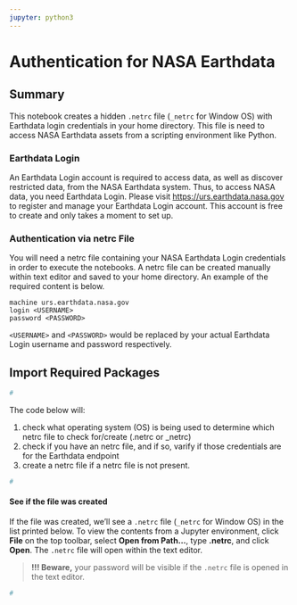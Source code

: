 ```yaml
---
jupyter: python3
---
```


# Authentication for NASA Earthdata 

## Summary
This notebook creates a hidden `.netrc` file (`_netrc` for Window OS) with Earthdata login credentials in your home directory. This file is need to access NASA Earthdata assets from a scripting environment like Python.

### Earthdata Login

An Earthdata Login account is required to access data, as well as discover restricted data, from the NASA Earthdata system. Thus, to access NASA data, you need Earthdata Login. Please visit <https://urs.earthdata.nasa.gov> to register and manage your Earthdata Login account. This account is free to create and only takes a moment to set up.

### Authentication via netrc File

You will need a netrc file containing your NASA Earthdata Login credentials in order to execute the notebooks. A netrc file can be created manually within text editor and saved to your home directory. An example of the required content is below.

```text
machine urs.earthdata.nasa.gov
login <USERNAME>
password <PASSWORD>
```

`<USERNAME>` and `<PASSWORD>` would be replaced by your actual Earthdata Login username and password respectively.

## Import Required Packages

```python
#

```

The code below will:

1. check what operating system (OS) is being used to determine which netrc file to check for/create (.netrc or _netrc)
2. check if you have an netrc file, and if so, varify if those credentials are for the Earthdata endpoint
3. create a netrc file if a netrc file is not present.

```python
#

```

#### See if the file was created

If the file was created, we'll see a `.netrc` file (`_netrc` for Window OS) in the list printed below. To view the contents from a Jupyter environment, click **File** on the top toolbar, select **Open from Path...**, type **.netrc**, and click **Open**. The `.netrc` file will open within the text editor. 

> **!!! Beware,** your password will be visible if the `.netrc` file is opened in the text editor.

```python
#

```


